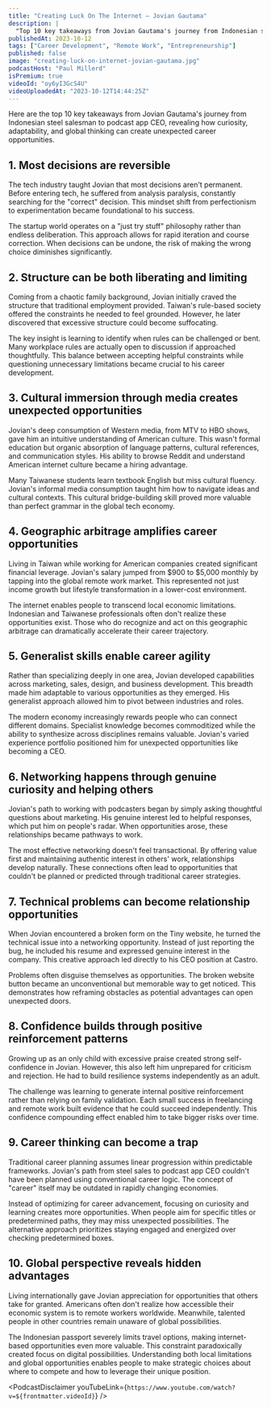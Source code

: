```yaml
---
title: "Creating Luck On The Internet — Jovian Gautama"
description: |
  "Top 10 key takeaways from Jovian Gautama's journey from Indonesian steel salesman to podcast app CEO, revealing how curiosity, adaptability, and global thinking can create unexpected career opportunities."
publishedAt: 2023-10-12
tags: ["Career Development", "Remote Work", "Entrepreneurship"]
published: false
image: "creating-luck-on-internet-jovian-gautama.jpg"
podcastHost: "Paul Millerd"
isPremium: true
videoId: "oy6yI3GcS4U"
videoUploadedAt: "2023-10-12T14:44:25Z"
---
```



<PodcastSummaryPageLayout frontmatter={frontmatter}>
Here are the top 10 key takeaways from Jovian Gautama's journey from Indonesian steel salesman to podcast app CEO, revealing how curiosity, adaptability, and global thinking can create unexpected career opportunities.

## 1. Most decisions are reversible

The tech industry taught Jovian that most decisions aren't permanent. Before entering tech, he suffered from analysis paralysis, constantly searching for the "correct" decision. This mindset shift from perfectionism to experimentation became foundational to his success.

The startup world operates on a "just try stuff" philosophy rather than endless deliberation. This approach allows for rapid iteration and course correction. When decisions can be undone, the risk of making the wrong choice diminishes significantly.

## 2. Structure can be both liberating and limiting

Coming from a chaotic family background, Jovian initially craved the structure that traditional employment provided. Taiwan's rule-based society offered the constraints he needed to feel grounded. However, he later discovered that excessive structure could become suffocating.

The key insight is learning to identify when rules can be challenged or bent. Many workplace rules are actually open to discussion if approached thoughtfully. This balance between accepting helpful constraints while questioning unnecessary limitations became crucial to his career development.

## 3. Cultural immersion through media creates unexpected opportunities

Jovian's deep consumption of Western media, from MTV to HBO shows, gave him an intuitive understanding of American culture. This wasn't formal education but organic absorption of language patterns, cultural references, and communication styles. His ability to browse Reddit and understand American internet culture became a hiring advantage.

Many Taiwanese students learn textbook English but miss cultural fluency. Jovian's informal media consumption taught him how to navigate ideas and cultural contexts. This cultural bridge-building skill proved more valuable than perfect grammar in the global tech economy.

## 4. Geographic arbitrage amplifies career opportunities

Living in Taiwan while working for American companies created significant financial leverage. Jovian's salary jumped from $900 to $5,000 monthly by tapping into the global remote work market. This represented not just income growth but lifestyle transformation in a lower-cost environment.

The internet enables people to transcend local economic limitations. Indonesian and Taiwanese professionals often don't realize these opportunities exist. Those who do recognize and act on this geographic arbitrage can dramatically accelerate their career trajectory.

## 5. Generalist skills enable career agility

Rather than specializing deeply in one area, Jovian developed capabilities across marketing, sales, design, and business development. This breadth made him adaptable to various opportunities as they emerged. His generalist approach allowed him to pivot between industries and roles.

The modern economy increasingly rewards people who can connect different domains. Specialist knowledge becomes commoditized while the ability to synthesize across disciplines remains valuable. Jovian's varied experience portfolio positioned him for unexpected opportunities like becoming a CEO.

## 6. Networking happens through genuine curiosity and helping others

Jovian's path to working with podcasters began by simply asking thoughtful questions about marketing. His genuine interest led to helpful responses, which put him on people's radar. When opportunities arose, these relationships became pathways to work.

The most effective networking doesn't feel transactional. By offering value first and maintaining authentic interest in others' work, relationships develop naturally. These connections often lead to opportunities that couldn't be planned or predicted through traditional career strategies.

## 7. Technical problems can become relationship opportunities

When Jovian encountered a broken form on the Tiny website, he turned the technical issue into a networking opportunity. Instead of just reporting the bug, he included his resume and expressed genuine interest in the company. This creative approach led directly to his CEO position at Castro.

Problems often disguise themselves as opportunities. The broken website button became an unconventional but memorable way to get noticed. This demonstrates how reframing obstacles as potential advantages can open unexpected doors.

## 8. Confidence builds through positive reinforcement patterns

Growing up as an only child with excessive praise created strong self-confidence in Jovian. However, this also left him unprepared for criticism and rejection. He had to build resilience systems independently as an adult.

The challenge was learning to generate internal positive reinforcement rather than relying on family validation. Each small success in freelancing and remote work built evidence that he could succeed independently. This confidence compounding effect enabled him to take bigger risks over time.

## 9. Career thinking can become a trap

Traditional career planning assumes linear progression within predictable frameworks. Jovian's path from steel sales to podcast app CEO couldn't have been planned using conventional career logic. The concept of "career" itself may be outdated in rapidly changing economies.

Instead of optimizing for career advancement, focusing on curiosity and learning creates more opportunities. When people aim for specific titles or predetermined paths, they may miss unexpected possibilities. The alternative approach prioritizes staying engaged and energized over checking predetermined boxes.

## 10. Global perspective reveals hidden advantages

Living internationally gave Jovian appreciation for opportunities that others take for granted. Americans often don't realize how accessible their economic system is to remote workers worldwide. Meanwhile, talented people in other countries remain unaware of global possibilities.

The Indonesian passport severely limits travel options, making internet-based opportunities even more valuable. This constraint paradoxically created focus on digital possibilities. Understanding both local limitations and global opportunities enables people to make strategic choices about where to compete and how to leverage their unique position.

<PodcastDisclaimer
  youTubeLink={`https://www.youtube.com/watch?v=${frontmatter.videoId}`}
/>

</PodcastSummaryPageLayout>
